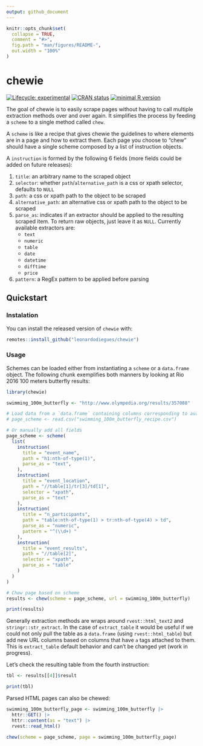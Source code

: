 ```yaml
---
output: github_document
---
```


<!-- README.md is generated from README.Rmd. Please edit that file -->

```r
knitr::opts_chunk$set(
  collapse = TRUE,
  comment = "#>",
  fig.path = "man/figures/README-",
  out.width = "100%"
)
```

# chewie

<!-- badges: start -->
[![Lifecycle: experimental](https://img.shields.io/badge/lifecycle-experimental-orange.svg)](https://www.tidyverse.org/lifecycle/#experimental)
[![CRAN status](https://www.r-pkg.org/badges/version/chewie)](https://CRAN.R-project.org/package=chewie)
[![minimal R version](https://img.shields.io/badge/R%3E%3D-4.1.0-6666ff.svg)](https://cran.r-project.org/)
<!-- badges: end -->

The goal of chewie is to easily scrape pages without having to call multiple extraction methods over and over again. It simplifies the process by feeding a `scheme` to a single method called `chew`.

A `scheme` is like a recipe that gives chewie the guidelines to where elements are in a page and how to extract them. Each page you choose to "chew" should have a single scheme composed by a list of instruction objects.

A `instruction` is formed by the following 6 fields (more fields could be added on future releases):

1. `title`: an arbitrary name to the scraped object
2. `selector`: whether `path`/`alternative_path` is a css or xpath selector, defaults to `NULL`
3. `path`: a css or xpath path to the object to be scraped
4. `alternative_path`: an alternative css or xpath path to the object to be scraped
5. `parse_as`: indicates if an extractor should be applied to the resulting scraped item. To return raw objects, just leave it as `NULL`. Currently available extractors are:
    - `text`
    - `numeric`
    - `table`
    - `date`
    - `datetime`
    - `difftime`
    - `price`
6. `pattern`: a RegEx pattern to be applied before parsing

## Quickstart

### Instalation

You can install the released version of `chewie` with:

``` r
remotes::install_github("leonardodiegues/chewie")
```

### Usage

Schemes can be loaded either from instantiating a `scheme` or a `data.frame` object. The following chunk exemplifies both manners by looking at Rio 2016 100 meters butterfly results:

```r
library(chewie)

swimming_100m_butterfly <- "http://www.olympedia.org/results/357088"

# Load data from a `data.frame` containing columns corresponding to available fields.
# page_scheme <- read.csv("swimming_100m_butterfly_recipe.csv")

# Or manually add all fields
page_scheme <- scheme(
  list(
    instruction(
      title = "event_name",
      path = "h1:nth-of-type(1)",
      parse_as = "text",
    ),
    instruction(
      title = "event_location",
      path = "//table[1]/tr[3]/td[1]",
      selector = "xpath",
      parse_as = "text"
    ),
    instruction(
      title = "n_participants",
      path = "table:nth-of-type(1) > tr:nth-of-type(4) > td",
      parse_as = "numeric",
      pattern = "^(\\d+) "
    ),
    instruction(
      title = "event_results",
      path = "//table[2]",
      selector = "xpath",
      parse_as = "table"
    )
  )
)

# Chew page based on scheme
results <- chew(scheme = page_scheme, url = swimming_100m_butterfly)

print(results)
```

Generally extraction methods are wraps around `rvest::html_text2` and `stringr::str_extract`. In the case of `extract_table` it would be useful if we could not only pull the table as a `data.frame` (using `rvest::html_table`) but add new URL columns based on columns that have `a` tags attached to them. This is `extract_table` default behavior and can't be changed yet (work in progress).

Let's check the resulting table from the fourth instruction:

```r
tbl <- results[[4]]$result

print(tbl)
```

Parsed HTML pages can also be chewed:

```r
swimming_100m_butterfly_page <- swimming_100m_butterfly |>
  httr::GET() |> 
  httr::content(as = "text") |> 
  rvest::read_html()

chew(scheme = page_scheme, page = swimming_100m_butterfly_page)
```

